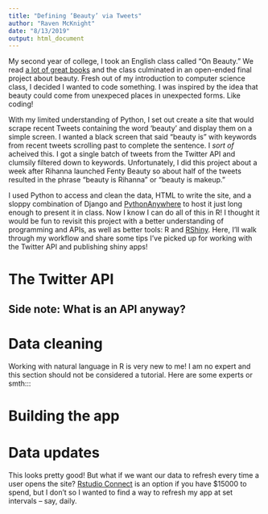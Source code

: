 ```yaml
---
title: "Defining ‘Beauty’ via Tweets"
author: "Raven McKnight"
date: "8/13/2019"
output: html_document
---
```


My second year of college, I took an English class called "On Beauty." We read [a lot of great books](https://www.goodreads.com/review/list/5717830-raven-mcknight?shelf=on-beauty) and the class culminated in an open-ended final project about beauty. Fresh out of my introduction to computer science class, I decided I wanted to code something. I was inspired by the idea that beauty could come from unexpeced places in unexpected forms. Like coding! 

With my limited understanding of Python, I set out create a site that would scrape recent Tweets containing the word 'beauty' and display them on a simple screen. I wanted a black screen that said "beauty is" with keywords from recent tweets scrolling past to complete the sentence. I *sort of* acheived this. I got a single batch of tweets from the Twitter API and clumsily filtered down to keywords. Unfortunately, I did this project about a week after Rihanna launched Fenty Beauty so about half of the tweets resulted in the phrase "beauty is Rihanna" or "beauty is makeup."

I used Python to access and clean the data, HTML to write the site, and a sloppy combination of Django and [PythonAnywhere](https://www.pythonanywhere.com/) to host it just long enough to present it in class. Now I know I can do all of this in R! I thought it would be fun to revisit this project with a better understanding of programming and APIs, as well as better tools: R and [RShiny](https://shiny.rstudio.com/). Here, I'll walk through my workflow and share some tips I've picked up for working with the Twitter API and publishing shiny apps!

# The Twitter API

## Side note: What is an API anyway?

# Data cleaning
Working with natural language in R is very new to me! I am no expert and this section should not be considered a tutorial. Here are some experts or smth::: 

# Building the app

# Data updates

This looks pretty good! But what if we want our data to refresh every time a user opens the site? [Rstudio Connect](https://www.rstudio.com/pricing/connect/) is an option if you have $15000 to spend, but I don't so I wanted to find a way to refresh my app at set intervals -- say, daily. 